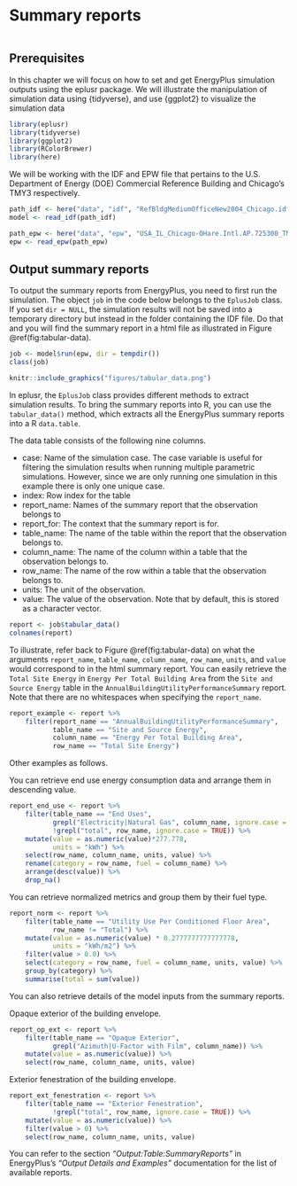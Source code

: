 # Summary reports {#summary}

```r
```

## Prerequisites

In this chapter we will focus on how to set and get EnergyPlus simulation outputs using the eplusr package. We will illustrate the manipulation of simulation data using {tidyverse}, and use {ggplot2} to visualize the simulation data

```r
library(eplusr)
library(tidyverse)
library(ggplot2)
library(RColorBrewer)
library(here)
```

We will be working with the IDF and EPW file that pertains to the U.S. Department of Energy (DOE) Commercial Reference Building and Chicago's TMY3 respectively.

```r
path_idf <- here("data", "idf", "RefBldgMediumOfficeNew2004_Chicago.idf")
model <- read_idf(path_idf)

path_epw <- here("data", "epw", "USA_IL_Chicago-OHare.Intl.AP.725300_TMY3.epw")
epw <- read_epw(path_epw)
```


## Output summary reports

To output the summary reports from EnergyPlus, you need to first run the simulation. The object `job` in the code below belongs to the `EplusJob` class. If you set `dir = NULL`, the simulation results will not be saved into a temporary directory but instead in the folder containing the IDF file. Do that and you will find the summary report in a html file as illustrated in Figure \@ref(fig:tabular-data).

```r
job <- model$run(epw, dir = tempdir())
class(job)
```


```r
knitr::include_graphics("figures/tabular_data.png")
```

In eplusr, the `EplusJob` class provides different methods to extract simulation results. To bring the summary reports into R, you can use the `tabular_data()` method, which extracts all the EnergyPlus summary reports into a R `data.table`. 

The data table consists of the following nine columns. 
 
* case: Name of the simulation case. The case variable is useful for filtering the simulation results when running multiple parametric simulations. However, since we are only running one simulation in this example there is only one unique case. 
* index: Row index for the table
* report_name: Names of the summary report that the observation belongs to
* report_for: The context that the summary report is for. 
* table_name: The name of the table within the report that the observation belongs to.
* column_name: The name of the column within a table that the observation belongs to. 
* row_name: The name of the row within a table that the observation belongs to.
* units: The unit of the observation. 
* value: The value of the observation. Note that by default, this is stored as a character vector. 

```r
report <- job$tabular_data()
colnames(report)
```

To illustrate, refer back to Figure \@ref(fig:tabular-data) on what the arguments `report_name`, `table_name`, `column_name`, `row_name`, `units`, and `value` would correspond to in the html summary report. You can easily retrieve the `Total Site Energy` in `Energy Per Total Building Area` from the `Site and Source Energy` table in the `AnnualBuildingUtilityPerformanceSummary` report. Note that there are no whitespaces when specifying the `report_name`. 

```r
report_example <- report %>%
    filter(report_name == "AnnualBuildingUtilityPerformanceSummary", 
           table_name == "Site and Source Energy",
           column_name == "Energy Per Total Building Area",
           row_name == "Total Site Energy")
```

Other examples as follows. 

You can retrieve end use energy consumption data and arrange them in descending value.

```r
report_end_use <- report %>%
    filter(table_name == "End Uses", 
           grepl("Electricity|Natural Gas", column_name, ignore.case = TRUE),
           !grepl("total", row_name, ignore.case = TRUE)) %>%
    mutate(value = as.numeric(value)*277.778,
           units = "kWh") %>%
    select(row_name, column_name, units, value) %>%
    rename(category = row_name, fuel = column_name) %>%
    arrange(desc(value)) %>%
    drop_na()
```

You can retrieve normalized metrics and group them by their fuel type.

```r
report_norm <- report %>%
    filter(table_name == "Utility Use Per Conditioned Floor Area",
           row_name != "Total") %>%
    mutate(value = as.numeric(value) * 0.2777777777777778,
           units = "kWh/m2") %>%
    filter(value > 0.0) %>%
    select(category = row_name, fuel = column_name, units, value) %>%
    group_by(category) %>%
    summarise(total = sum(value))

```

You can also retrieve details of the model inputs from the summary reports.

Opaque exterior of the building envelope.

```r
report_op_ext <- report %>%
    filter(table_name == "Opaque Exterior",
           grepl("Azimuth|U-Factor with Film", column_name)) %>%
    mutate(value = as.numeric(value)) %>%
    select(row_name, column_name, units, value) 
```


Exterior fenestration of the building envelope.

```r
report_ext_fenestration <- report %>%
    filter(table_name == "Exterior Fenestration",
           !grepl("total", row_name, ignore.case = TRUE)) %>%
    mutate(value = as.numeric(value)) %>%
    filter(value > 0) %>%
    select(row_name, column_name, units, value)
```

You can refer to the section *"Output:Table:SummaryReports"* in EnergyPlus's *"Output Details and Examples"* documentation for the list of available reports. 



